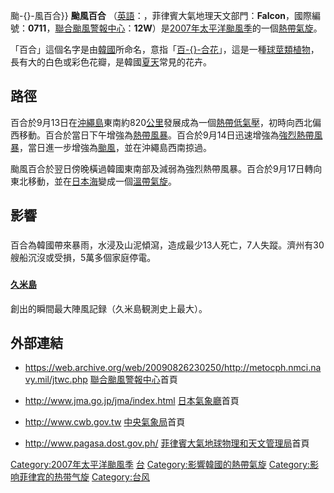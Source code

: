 {{NoteTA
|G1=TyphoonNew
|G2=TyphoonOld
|G3=Weather
|G4=CWBTyphoonOld
|T=zh:颱風百合 (2007年);zh-cn:强台风百合 (2007年);zh-hk:颱風百合 (2007年);zh-tw:中度颱風納莉 (2007年);zh-mo:颱風百合 (2007年);
|2=zh:颱風百合;zh-cn:强台风百合;zh-hk:颱風百合;zh-tw:中度颱風納莉;zh-mo:颱風百合;
|3=zh-hans:台风;zh-hant:颱風;zh-hk:颱風;zh-tw:颱風;zh-mo:颱風;
|4=zh:Typhoon Nari;zh-cn:Severe Typhoon Nari;zh-hk:Typhoon Nari;zh-tw:Moderate Typhoon Nari;zh-mo:Typhoon Nari;
|skin=typhoon
}}
{{About|2007年的颱風百合|其他名為百合的風暴|颱風百合{{!}}颱-{}-風百合}}
{{颱風基礎資訊
|颱風名稱              = 颱風百合
|外文名稱              = Typhoon Nari
|外文語言              = 英語
|代表圖像              = Nari 15 sept 2007 0235Z.jpg
|代表圖像名稱          = 颱風百合
|形成日期              = 2007年9月12日
|轉化日期              = 2007年9月17日
|消散日期              = 2007年9月18日
|十分鐘平均風速JMA      = 100|JMA=knot
|十分鐘平均風速CWB      = 48|CWB=m/s
|十分鐘平均風速KMA      = 48|KMA=m/s
|十分鐘平均風速HKO      = 175
|十分鐘平均風速PAGASA      = 140
|二分鐘平均風速         = 50|NMC=m/s
|一分鐘平均風速         = 125|SSHS=knot
|最低氣壓              = 935
|瞬間最大陣風          = 260
|財產損失              = 
|死傷人數              = 至少13人
|影響地區              = {{JPN}}<br>{{KOR}}
|備註                  = <small>[[菲律賓大氣地球物理和天文管理局|菲律賓大氣地球物理和天文管理局]]在此熱帶氣旋離開其責任範圍之後，沒有再更新其風速資料</small>
|颱風路徑圖            = Nari 2007 track.png
|風季年份              = 2007
|風季位置              = 太平洋
}}
{{portal phs}}
'''颱風百合''' （[[英語|英語]]：'''{{lang|en|Typhoon Nari}}'''，菲律賓大氣地理天文部門：'''Falcon'''，國際編號：'''0711'''，[[聯合颱風警報中心|聯合颱風警報中心]]：'''12W'''）是[[2007年太平洋颱風季|2007年太平洋颱風季]]的一個[[熱帶氣旋|熱帶氣旋]]。

「百合」這個名字是由[[韓國|韓國]]所命名，意指「[[百合花|百-{}-合花]]」，這是一種[[球莖|球莖類]][[植物|植物]]，長有大的白色或彩色花瓣，是韓國[[夏天|夏天]]常見的花卉。

==路徑==
{{phs wikify}}
百合於9月13日在[[沖繩島|沖繩島]]東南約820[[公里|公里]]發展成為一個[[熱帶低氣壓|熱帶低氣壓]]，初時向西北偏西移動。百合於當日下午增強為[[熱帶風暴|熱帶風暴]]。百合於9月14日迅速增強為[[強烈熱帶風暴|強烈熱帶風暴]]，當日進一步增強為[[颱風|颱風]]，並在沖繩島西南掠過。

颱風百合於翌日傍晚橫過韓國東南部及減弱為強烈熱帶風暴。百合於9月17日轉向東北移動，並在[[日本海|日本海]]變成一個[[溫帶氣旋|溫帶氣旋]]。

==影響==
==={{KOR}}===
百合為韓國帶來暴雨，水浸及山泥傾瀉，造成最少13人死亡，7人失蹤。濟州有30艘船沉沒或受損，5萬多個家庭停電。 

==={{JPN}}===
====[[久米島|久米島]]====
創出{{convert|62.8|m/s|km/h}}的瞬間最大陣風記録（久米島観測史上最大）。

==外部連結==
{{Commonscat|Typhoon Nari (2007)}}
*{{en}}https://web.archive.org/web/20090826230250/http://metocph.nmci.navy.mil/jtwc.php [[聯合颱風警報中心|聯合颱風警報中心]]首頁
*{{ja}}http://www.jma.go.jp/jma/index.html {{Wayback|url=http://www.jma.go.jp/jma/index.html |date=20110320125420 }} [[日本氣象廳|日本氣象廳]]首頁
*{{zh-tw}}http://www.cwb.gov.tw {{Wayback|url=http://www.cwb.gov.tw/ |date=20181025071210 }} [[中央氣象局|中央氣象局]]首頁
*{{en}}http://www.pagasa.dost.gov.ph/ {{Wayback|url=http://www.pagasa.dost.gov.ph/ |date=20081216234000 }} [[菲律賓大氣地球物理和天文管理局|菲律賓大氣地球物理和天文管理局]]首頁

{{2007 Pacific typhoon season buttons}}

[[Category:2007年太平洋颱風季|Category:2007年太平洋颱風季]]
[[Category:四级热带气旋|台]]
[[Category:影響韓國的熱帶氣旋|Category:影響韓國的熱帶氣旋]]
[[Category:影响菲律宾的热带气旋|Category:影响菲律宾的热带气旋]]
[[Category:台风|Category:台风]]